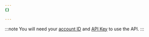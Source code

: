 ```yaml
---
{}

---
```


:::note
You will need your [account ID](/fundamentals/setup/find-account-and-zone-ids/) and [API Key](/fundamentals/api/get-started/keys/#view-your-global-api-key) to use the API.
:::
